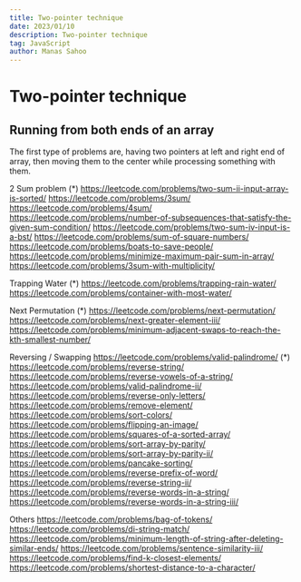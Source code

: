 ```yaml
---
title: Two-pointer technique
date: 2023/01/10
description: Two-pointer technique
tag: JavaScript
author: Manas Sahoo
---
```


# Two-pointer technique

## Running from both ends of an array

The first type of problems are, having two pointers at left and right end of array, then moving them to the center while processing something with them.

2 Sum problem
(\*) https://leetcode.com/problems/two-sum-ii-input-array-is-sorted/
https://leetcode.com/problems/3sum/
https://leetcode.com/problems/4sum/
https://leetcode.com/problems/number-of-subsequences-that-satisfy-the-given-sum-condition/
https://leetcode.com/problems/two-sum-iv-input-is-a-bst/
https://leetcode.com/problems/sum-of-square-numbers/
https://leetcode.com/problems/boats-to-save-people/
https://leetcode.com/problems/minimize-maximum-pair-sum-in-array/
https://leetcode.com/problems/3sum-with-multiplicity/

Trapping Water
(\*) https://leetcode.com/problems/trapping-rain-water/
https://leetcode.com/problems/container-with-most-water/

Next Permutation
(\*) https://leetcode.com/problems/next-permutation/
https://leetcode.com/problems/next-greater-element-iii/
https://leetcode.com/problems/minimum-adjacent-swaps-to-reach-the-kth-smallest-number/

Reversing / Swapping
https://leetcode.com/problems/valid-palindrome/
(\*) https://leetcode.com/problems/reverse-string/
https://leetcode.com/problems/reverse-vowels-of-a-string/
https://leetcode.com/problems/valid-palindrome-ii/
https://leetcode.com/problems/reverse-only-letters/
https://leetcode.com/problems/remove-element/
https://leetcode.com/problems/sort-colors/
https://leetcode.com/problems/flipping-an-image/
https://leetcode.com/problems/squares-of-a-sorted-array/
https://leetcode.com/problems/sort-array-by-parity/
https://leetcode.com/problems/sort-array-by-parity-ii/
https://leetcode.com/problems/pancake-sorting/
https://leetcode.com/problems/reverse-prefix-of-word/
https://leetcode.com/problems/reverse-string-ii/
https://leetcode.com/problems/reverse-words-in-a-string/
https://leetcode.com/problems/reverse-words-in-a-string-iii/

Others
https://leetcode.com/problems/bag-of-tokens/
https://leetcode.com/problems/di-string-match/
https://leetcode.com/problems/minimum-length-of-string-after-deleting-similar-ends/
https://leetcode.com/problems/sentence-similarity-iii/
https://leetcode.com/problems/find-k-closest-elements/
https://leetcode.com/problems/shortest-distance-to-a-character/
